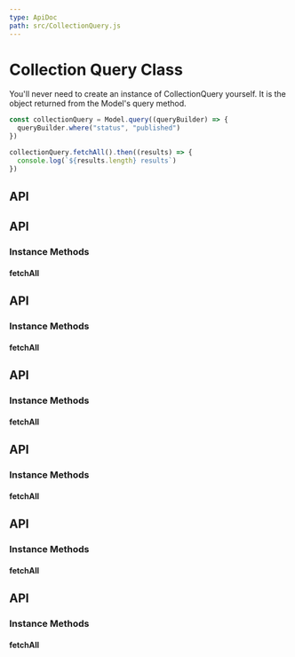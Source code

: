 ```yaml
---
type: ApiDoc
path: src/CollectionQuery.js
---
```

# Collection Query Class

You'll never need to create an instance of CollectionQuery yourself. It is the object returned from the Model's query method.

```javascript
const collectionQuery = Model.query((queryBuilder) => {
  queryBuilder.where("status", "published")
})

collectionQuery.fetchAll().then((results) => {
  console.log(`${results.length} results`)
})
```

## API

## API

### Instance Methods

#### fetchAll

## API

### Instance Methods

#### fetchAll

## API

### Instance Methods

#### fetchAll

## API

### Instance Methods

#### fetchAll

## API

### Instance Methods

#### fetchAll

## API

### Instance Methods

#### fetchAll
